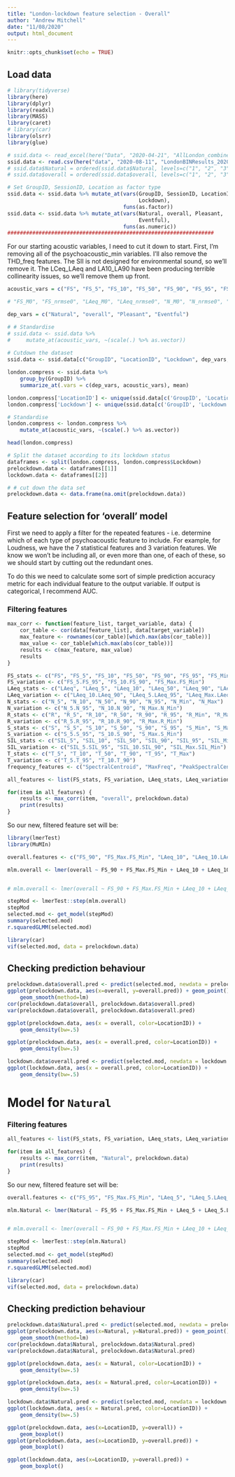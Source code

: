 ```yaml
---
title: "London-lockdown feature selection - Overall"
author: "Andrew Mitchell"
date: "11/08/2020"
output: html_document
---
```


```r
knitr::opts_chunk$set(echo = TRUE)
```

## Load data

```r
# library(tidyverse)
library(here)
library(dplyr)
library(readxl)
library(MASS)
library(caret)
# library(car)
library(olsrr) 
library(glue) 

# ssid.data <- read_excel(here("Data", "2020-04-21", "AllLondon_combined_200421.xlsx"))
ssid.data <- read.csv(here("data", "2020-08-11", "LondonBINResults_2020-08-10.csv"))
# ssid.data$Natural = ordered(ssid.data$Natural, levels=c("1", "2", "3", "4", "5"))
# ssid.data$overall = ordered(ssid.data$overall, levels=c("1", "2", "3", "4", "5"))

# Set GroupID, SessionID, Location as factor type
ssid.data <- ssid.data %>% mutate_at(vars(GroupID, SessionID, LocationID,
                                          Lockdown),
                                     funs(as.factor))
ssid.data <- ssid.data %>% mutate_at(vars(Natural, overall, Pleasant,
                                          Eventful),
                                     funs(as.numeric))
##################################################################
```

For our starting acoustic variables, I need to cut it down to start. First, I'm removing all of the psychoacoustic_min variables.
I'll also remove the THD_freq features. The SII is not designed for environmental sound, so we'll remove it. The LCeq_LAeq and LA10_LA90 have been producing terrible collinearity issues, so we'll remove them up front.

```r
acoustic_vars = c("FS", "FS_5", "FS_10", "FS_50", "FS_90", "FS_95", "FS_Min", "FS_Max", "FS_5.FS_95", "FS_10.FS_90", "FS_Max.FS_Min", "LAeq", "LAeq_5", "LAeq_10", "LAeq_50", "LAeq_90", "LAeq_95", "LAeq_Max", "LAeq_Min", "LAeq_10.LAeq_90", "LAeq_5.LAeq_95", "LAeq_Max.LAeq_Min", "N_5", "N_10", "N_50", "N_90", "N_95", "N_Min", "N_Max", "N_5.N_95", "N_10.N_90", "N_Max.N_Min", "R", "R_5", "R_10", "R_50", "R_90", "R_95", "R_Min", "R_Max", "R_5.R_95", "R_10.R_90", "R_Max.R_Min", "S", "S_5", "S_10", "S_50", "S_90", "S_95", "S_Min", "S_Max", "S_5.S_95", "S_10.S_90", "S_Max.S_Min", "SIL_5", "SIL_10", "SIL_50", "SIL_90", "SIL_95", "SIL_Min", "SIL_Max", "SIL_5.SIL_95", "SIL_10.SIL_90", "SIL_Max.SIL_Min", "T_5", "T_10", "T_50", "T_90", "T_95", "T_Max", "T_5.T_95", "T_10.T_90", "SpectralCentroid", "MaxFreq", "PeakSpectralCentroid", "PeakMaxFreq")

# "FS_M0", "FS_nrmse0", "LAeq_M0", "LAeq_nrmse0", "N_M0", "N_nrmse0", "N_M1", "N_nrmse1", "N_M2", "N_nrmse2", "R_M0", "R_nrmse0", "S_M0", "S_nrmse0", "S_M1", "S_nrmse1", "S_M2", "S_nrmse2", "SIL_M0", "SIL_nrmse0", "T_M0", "T_nrmse0"

dep_vars = c("Natural", "overall", "Pleasant", "Eventful")

# # Standardise
# ssid.data <- ssid.data %>%
#     mutate_at(acoustic_vars, ~(scale(.) %>% as.vector))
 
# Cutdown the dataset
ssid.data <- ssid.data[c("GroupID", "LocationID", "Lockdown", dep_vars, acoustic_vars)]

london.compress <- ssid.data %>% 
    group_by(GroupID) %>%
    summarize_at(.vars = c(dep_vars, acoustic_vars), mean)

london.compress['LocationID'] <- unique(ssid.data[c('GroupID', 'LocationID')])['LocationID']
london.compress['Lockdown'] <- unique(ssid.data[c('GroupID', 'Lockdown')])['Lockdown']

# Standardise
london.compress <- london.compress %>%
    mutate_at(acoustic_vars, ~(scale(.) %>% as.vector))

head(london.compress)

# Split the dataset according to its lockdown status
dataframes <- split(london.compress, london.compress$Lockdown)
prelockdown.data <- dataframes[[1]]
lockdown.data <- dataframes[[2]]

# # cut down the data set
prelockdown.data <- data.frame(na.omit(prelockdown.data))


```

## Feature selection for 'overall' model

First we need to apply a filter for the repeated features - i.e. determine which of each type of psychoacoustic feature to include. For example, for Loudness, we have the 7 statistical features and 3 variation features. We know we won't be including all, or even more than one, of each of these, so we should start by cutting out the redundant ones.

To do this we need to calculate some sort of simple prediction accuracy metric for each individual feature to the output variable. If output is categorical, I recommend AUC.

### Filtering features
```r
max_corr <- function(feature_list, target_variable, data) {
    cor_table <- cor(data[feature_list], data[target_variable])
    max_feature <- rownames(cor_table)[which.max(abs(cor_table))]
    max_value <- cor_table[which.max(abs(cor_table))]
    results <- c(max_feature, max_value)
    results
}

FS_stats <- c("FS", "FS_5", "FS_10", "FS_50", "FS_90", "FS_95", "FS_Min", "FS_Max")
FS_variation <- c("FS_5.FS_95", "FS_10.FS_90", "FS_Max.FS_Min")
LAeq_stats <- c("LAeq", "LAeq_5", "LAeq_10", "LAeq_50", "LAeq_90", "LAeq_95", "LAeq_Max", "LAeq_Min")
LAeq_variation <- c("LAeq_10.LAeq_90", "LAeq_5.LAeq_95", "LAeq_Max.LAeq_Min")
N_stats <- c("N_5", "N_10", "N_50", "N_90", "N_95", "N_Min", "N_Max")
N_variation <- c("N_5.N_95", "N_10.N_90", "N_Max.N_Min")
R_stats <- c("R", "R_5", "R_10", "R_50", "R_90", "R_95", "R_Min", "R_Max")
R_variation <- c("R_5.R_95", "R_10.R_90", "R_Max.R_Min")
S_stats <- c("S", "S_5", "S_10", "S_50", "S_90", "S_95", "S_Min", "S_Max")
S_variation <- c("S_5.S_95", "S_10.S_90", "S_Max.S_Min")
SIL_stats <- c("SIL_5", "SIL_10", "SIL_50", "SIL_90", "SIL_95", "SIL_Min", "SIL_Max")
SIL_variation <- c("SIL_5.SIL_95", "SIL_10.SIL_90", "SIL_Max.SIL_Min")
T_stats <- c("T_5", "T_10", "T_50", "T_90", "T_95", "T_Max")
T_variation <- c("T_5.T_95", "T_10.T_90")
frequency_features <- c("SpectralCentroid", "MaxFreq", "PeakSpectralCentroid", "PeakMaxFreq")

all_features <- list(FS_stats, FS_variation, LAeq_stats, LAeq_variation, N_stats, N_variation, R_stats, R_variation, S_stats, S_variation, SIL_stats, SIL_variation, T_stats, T_variation, frequency_features) 

for(item in all_features) {
    results <- max_corr(item, "overall", prelockdown.data)
    print(results)
}


```

So our new, filtered feature set will be:

```r
library(lmerTest)
library(MuMIn)

overall.features <- c("FS_90", "FS_Max.FS_Min", "LAeq_10", "LAeq_10.LAeq_90", "N_5", "N_10.N_90", "R_95", "R_10.R_90", "S_Max", "S_10.S_90", "SIL_5", "SIL_10.SIL_90", "T_50", "T_10.T_90", "SpectralCentroid", "MaxFreq", "PeakSpectralCentroid", "PeakMaxFreq")

mlm.overall <- lmer(overall ~ FS_90 + FS_Max.FS_Min + LAeq_10 + LAeq_10.LAeq_90 + N_5 + N_10.N_90 + R_95 + R_10.R_90 + S_Max + S_10.S_90 + SIL_5 + SIL_10.SIL_90 + T_50 + T_10.T_90 + SpectralCentroid + MaxFreq + PeakSpectralCentroid + PeakMaxFreq + (1|LocationID), data = prelockdown.data)


# mlm.overall <- lmer(overall ~ FS_90 + FS_Max.FS_Min + LAeq_10 + LAeq_10.LAeq_90 + N_5 + N_10.N_90 + R_95 + R_10.R_90 + S_Max + S_10.S_90 + SIL_5 + SIL_10.SIL_90 + T_50 + T_10.T_90 + SpectralCentroid + MaxFreq + PeakSpectralCentroid + PeakMaxFreq + FS_M0 + FS_nrmse0 + LAeq_M0 + LAeq_nrmse0 + N_M0 + N_nrmse0 + N_M1 + N_nrmse1 + N_M2 + N_nrmse2 + R_M0 + R_nrmse0 + S_M0 + S_nrmse0 + S_M1 + S_nrmse1 + S_M2 + S_nrmse2 + SIL_M0 + SIL_nrmse0 + T_M0 + T_nrmse0 + (1|LocationID), data = london.compress)

stepMod <- lmerTest::step(mlm.overall)
stepMod
selected.mod <- get_model(stepMod)
summary(selected.mod)
r.squaredGLMM(selected.mod)
```

```r
library(car)
vif(selected.mod, data = prelockdown.data)
```


## Checking prediction behaviour

```r
prelockdown.data$overall.pred <- predict(selected.mod, newdata = prelockdown.data)
ggplot(prelockdown.data, aes(x=overall, y=overall.pred)) + geom_point() +
    geom_smooth(method=lm)
cor(prelockdown.data$overall, prelockdown.data$overall.pred)
var(prelockdown.data$overall, prelockdown.data$overall.pred)

```

```r
ggplot(prelockdown.data, aes(x = overall, color=LocationID)) + 
    geom_density(bw=.5)

ggplot(prelockdown.data, aes(x = overall.pred, color=LocationID)) + 
    geom_density(bw=.5)
```

```r
lockdown.data$overall.pred <- predict(selected.mod, newdata = lockdown.data)
ggplot(lockdown.data, aes(x = overall.pred, color=LocationID)) + 
    geom_density(bw=.5)
```

# Model for `Natural`


### Filtering features
```r
all_features <- list(FS_stats, FS_variation, LAeq_stats, LAeq_variation, N_stats, N_variation, R_stats, R_variation, S_stats, S_variation, SIL_stats, SIL_variation, T_stats, T_variation, frequency_features) 

for(item in all_features) {
    results <- max_corr(item, "Natural", prelockdown.data)
    print(results)
}


```

So our new, filtered feature set will be:

```r
overall.features <- c("FS_95", "FS_Max.FS_Min", "LAeq_5", "LAeq_5.LAeq_95", "N_Max", "N_5.N_95", "R_95", "R_5.R_95", "S_Min", "S_Max.S_Min", "SIL_Max", "SIL_5.SIL_95", "T_50", "T_10.T_90", "SpectralCentroid")

mlm.Natural <- lmer(Natural ~ FS_95 + FS_Max.FS_Min + LAeq_5 + LAeq_5.LAeq_95 + N_Max + N_5.N_95 + R_95 + R_5.R_95 + S_Min + S_Max.S_Min + SIL_Max + SIL_5.SIL_95 + T_50 + T_10.T_90 + SpectralCentroid + MaxFreq + PeakSpectralCentroid + PeakMaxFreq + (1|LocationID), data = prelockdown.data)


# mlm.overall <- lmer(overall ~ FS_90 + FS_Max.FS_Min + LAeq_10 + LAeq_10.LAeq_90 + N_5 + N_10.N_90 + R_95 + R_10.R_90 + S_Max + S_10.S_90 + SIL_5 + SIL_10.SIL_90 + T_50 + T_10.T_90 + SpectralCentroid + MaxFreq + PeakSpectralCentroid + PeakMaxFreq + FS_M0 + FS_nrmse0 + LAeq_M0 + LAeq_nrmse0 + N_M0 + N_nrmse0 + N_M1 + N_nrmse1 + N_M2 + N_nrmse2 + R_M0 + R_nrmse0 + S_M0 + S_nrmse0 + S_M1 + S_nrmse1 + S_M2 + S_nrmse2 + SIL_M0 + SIL_nrmse0 + T_M0 + T_nrmse0 + (1|LocationID), data = london.compress)

stepMod <- lmerTest::step(mlm.Natural)
stepMod
selected.mod <- get_model(stepMod)
summary(selected.mod)
r.squaredGLMM(selected.mod)

```

```r
library(car)
vif(selected.mod, data = prelockdown.data)
```


## Checking prediction behaviour

```r
prelockdown.data$Natural.pred <- predict(selected.mod, newdata = prelockdown.data)
ggplot(prelockdown.data, aes(x=Natural, y=Natural.pred)) + geom_point() +
    geom_smooth(method=lm)
cor(prelockdown.data$Natural, prelockdown.data$Natural.pred)
var(prelockdown.data$Natural, prelockdown.data$Natural.pred)

```

```r
ggplot(prelockdown.data, aes(x = Natural, color=LocationID)) + 
    geom_density(bw=.5)

ggplot(prelockdown.data, aes(x = Natural.pred, color=LocationID)) + 
    geom_density(bw=.5)
```

```r
lockdown.data$Natural.pred <- predict(selected.mod, newdata = lockdown.data)
ggplot(lockdown.data, aes(x = Natural.pred, color=LocationID)) + 
    geom_density(bw=.5)
```


```r

ggplot(prelockdown.data, aes(x=LocationID, y=overall)) +
    geom_boxplot()
ggplot(prelockdown.data, aes(x=LocationID, y=overall.pred)) +
    geom_boxplot()

ggplot(lockdown.data, aes(x=LocationID, y=overall.pred)) +
    geom_boxplot()
```